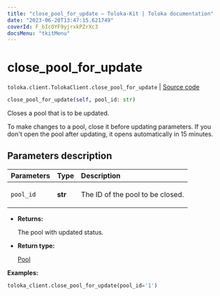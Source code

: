 ```yaml
---
title: "close_pool_for_update — Toloka-Kit | Toloka documentation"
date: "2023-06-20T13:47:15.621749"
coverId: F_bIcOYF9yjrxkPZrXc3
docsMenu: "tkitMenu"
---
```


# close_pool_for_update

`toloka.client.TolokaClient.close_pool_for_update` | [Source code](https://github.com/Toloka/toloka-kit/blob/v1.2.0/src/client/__init__.py#L1477)

```python
close_pool_for_update(self, pool_id: str)
```

Closes a pool that is to be updated.

To make changes to a pool, close it before updating parameters.
If you don't open the pool after updating, it opens automatically in 15 minutes.

## Parameters description

| Parameters | Type | Description |
| :----------| :----| :-----------|
`pool_id`|**str**|<p>The ID of the pool to be closed.</p>

* **Returns:**

  The pool with updated status.

* **Return type:**

  [Pool](/docs/toloka-kit/reference/toloka.client.pool.Pool)

**Examples:**

```python
toloka_client.close_pool_for_update(pool_id='1')
```